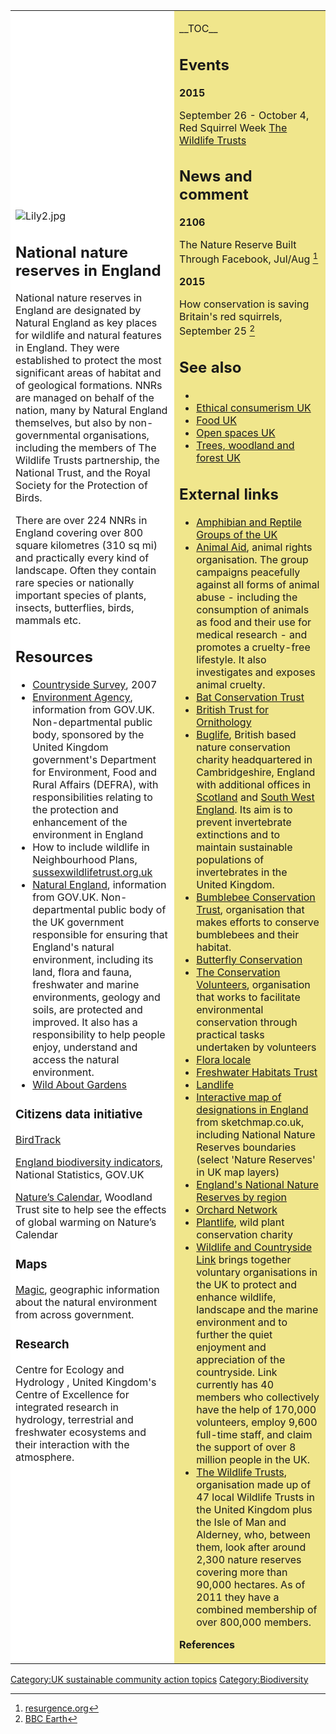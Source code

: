{| cellpadding="8" cellspacing="0"
|- valign="top" 
| style="background:white" width="52%"|[[File:Lily2.jpg|left]]
{{topicl|[[United Kingdom]]|[[Biodiversity]]}}

== National nature reserves in England ==

National nature reserves in England are designated by Natural England as key places for wildlife and natural features in England. They were established to protect the most significant areas of habitat and of geological formations. NNRs are managed on behalf of the nation, many by Natural England themselves, but also by non-governmental organisations, including the members of The Wildlife Trusts partnership, the National Trust, and the Royal Society for the Protection of Birds.

There are over 224 NNRs in England covering over 800 square kilometres (310 sq mi) and practically every kind of landscape. Often they contain rare species or nationally important species of plants, insects, butterflies, birds, mammals etc. {{W|National nature reserves in England}}

== Resources ==
*[http://www.countrysidesurvey.org.uk/ Countryside Survey], 2007
*[https://www.gov.uk/government/organisations/environment-agency Environment Agency], information from GOV.UK. Non-departmental public body, sponsored by the United Kingdom government's Department for Environment, Food and Rural Affairs (DEFRA), with responsibilities relating to the protection and enhancement of the environment in England {{W|Environment Agency}}
*How to include wildlife in Neighbourhood Plans, [https://www.sussexwildlifetrust.org.uk/discover/planning/strategic-planning/neighbourhood-plans/how-to-include-wildlife-in-neighbourhood-plans sussexwildlifetrust.org.uk]
*[https://www.gov.uk/government/organisations/natural-england Natural England], information from GOV.UK. Non-departmental public body of the UK government responsible for ensuring that England's natural environment, including its land, flora and fauna, freshwater and marine environments, geology and soils, are protected and improved. It also has a responsibility to help people enjoy, understand and access the natural environment. {{W|Natural England}}
*[http://www.wildaboutgardens.org.uk/ Wild About Gardens]

=== Citizens data initiative ===

[http://blx1.bto.org/birdtrack/main/data-home.jsp BirdTrack]

[https://www.gov.uk/government/statistics/england-biodiversity-indicators England biodiversity indicators], National Statistics, GOV.UK

[http://www.naturescalendar.org.uk/ Nature’s Calendar], Woodland Trust site to help see the effects of global warming on Nature’s Calendar

=== Maps ===

[http://magic.defra.gov.uk/ Magic], geographic information about the natural environment from across government.

=== Research ===

Centre for Ecology and Hydrology {{W|Centre for Ecology and Hydrology}}, United Kingdom's Centre of Excellence for integrated research in hydrology, terrestrial and freshwater ecosystems and their interaction with the atmosphere.

| style="background:khaki" |

__TOC__

== Events ==

'''2015''' 

September 26 - October 4, Red Squirrel Week [http://www.wildlifetrusts.org/go-nuts The Wildlife Trusts]

== News and comment ==

'''2106'''

The Nature Reserve Built Through Facebook, Jul/Aug <ref>[http://www.resurgence.org/magazine/article4671-the-nature-reserve-built-through-facebook.html resurgence.org]</ref>

'''2015''' 

How conservation is saving Britain's red squirrels, September 25 <ref>[http://www.bbc.com/earth/story/20150924-how-conservation-is-saving-our-red-squirrels BBC Earth]</ref>

== See also ==
*{{localtopicUK}}
*[[Ethical consumerism UK]]
*[[Food UK]]
*[[Open spaces UK]]
*[[Trees, woodland and forest UK]]

== External links ==
*[http://www.arguk.org/ Amphibian and Reptile Groups of the UK]
*[http://www.animalaid.org.uk Animal Aid], animal rights organisation. The group campaigns peacefully against all forms of animal abuse - including the consumption of animals as food and their use for medical research - and promotes a cruelty-free lifestyle. It also investigates and exposes animal cruelty. {{W|Animal Aid}}
*[http://www.bats.org.uk/ Bat Conservation Trust] {{W|Bat Conservation Trust}}
*[http://www.bto.org/ British Trust for Ornithology] {{W|British Trust for Ornithology}}
*[https://www.buglife.org.uk/ Buglife], British based nature conservation charity headquartered in Cambridgeshire, England with additional offices in [[Scotland]] and [[South West England]]. Its aim is to prevent invertebrate extinctions and to maintain sustainable populations of invertebrates in the United Kingdom. {{W|Buglife – The Invertebrate Conservation Trust}}
*[http://bumblebeeconservation.org/ Bumblebee Conservation Trust], organisation that makes efforts to conserve bumblebees and their habitat. {{W|Bumblebee Conservation Trust}}
*[http://butterfly-conservation.org/ Butterfly Conservation] {{W|Butterfly Conservation}}
*[http://www.tcv.org.uk/ The Conservation Volunteers], organisation that works to facilitate environmental conservation through practical tasks undertaken by volunteers {{W|The Conservation Volunteers}}
*[http://www.floralocale.org/ Flora locale]
*[http://www.freshwaterhabitats.org.uk/ Freshwater Habitats Trust]
*[http://wildflower.co.uk/ Landlife]
* [http://sketchmap.co.uk/?lat=52.190462024407985&lon=-1.1285798088226295&zoom=8&custom=Google%20map&layers=Biospheric%20reserves,Local%20nature%20reserves,National%20nature%20reserves%20(NNRs),Ramsar%20sites,Special%20areas%20of%20conservation%20(SAC),Biogenetic%20reserves&basemap=Google%20map Interactive map of designations in England] from sketchmap.co.uk, including National Nature Reserves boundaries (select 'Nature Reserves' in UK map layers)
*[https://www.gov.uk/government/collections/national-nature-reserves-in-england England's National Nature Reserves by region]
*[http://www.orchardnetwork.org.uk/ Orchard Network]
*[http://www.plantlife.org.uk/ Plantlife], wild plant conservation charity {{W|Plantlife}}
*[http://www.wcl.org.uk/ Wildlife and Countryside Link] brings together voluntary organisations in the UK to protect and enhance wildlife, landscape and the marine environment and to further the quiet enjoyment and appreciation of the countryside. Link currently has 40 members who collectively have the help of 170,000 volunteers, employ 9,600 full-time staff, and claim the support of over 8 million people in the UK. {{W|Wildlife and Countryside Link}}
*[http://www.wildlifetrusts.org/ The Wildlife Trusts], organisation made up of 47 local Wildlife Trusts in the United Kingdom plus the Isle of Man and Alderney, who, between them, look after around 2,300 nature reserves covering more than 90,000 hectares. As of 2011 they have a combined membership of over 800,000 members. {{W|The Wildlife Trusts}}


'''References'''
{{Attrib sca ref|Biodiversity UK}}
<references/>
|}


{{scaendmenu}}
[[Category:UK sustainable community action topics]]
[[Category:Biodiversity]]